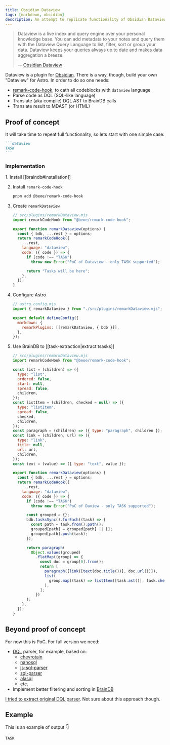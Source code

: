 ```yaml
---
title: Obsidian Dataview
tags: [markdown, obsidian]
description: An attempt to replicate functionality of Obsidian Dataview in Astro
---
```


> Dataview is a live index and query engine over your personal knowledge base. You can add metadata to your notes and query them with the Dataview Query Language to list, filter, sort or group your data. Dataview keeps your queries always up to date and makes data aggregation a breeze.
>
> -- [Obsidian Dataview](https://blacksmithgu.github.io/obsidian-dataview/)

Dataview is a plugin for [Obsidian](https://obsidian.md/). There is a way, though, build your own "Dataview" for Astro. In order to do so one needs:

- [remark-code-hook](https://github.com/stereobooster/beoe/tree/main/packages/remark-code-hook), to cath all codeblocks with `dataview` language
- Parse code as DQL (SQL-like language)
- Translate (aka compile) DQL AST to BrainDB calls
- Translate result to MDAST (or HTML)

## Proof of concept

It will take time to repeat full functionality, so lets start with one simple case:

````md
```dataview
TASK
```
````

### Implementation


<Steps>
1. Install [[braindb#installation]]

2. Install `remark-code-hook`

   ```bash
   pnpm add @beoe/remark-code-hook
   ```

3. Create `remarkDataview`

   ```js {2,8-14}
   // src/plugins/remarkDataview.mjs
   import remarkCodeHook from "@beoe/remark-code-hook";

   export function remarkDataview(options) {
     const { bdb, ...rest } = options;
     return remarkCodeHook({
       ...rest,
       language: "dataview",
       code: ({ code }) => {
         if (code !== "TASK")
           throw new Error("PoC of Dataview - only TASK supported");

         return "Tasks will be here";
       },
     });
   }
   ```

4. Configure Astro

   ```js {2, 6}
   // astro.config.mjs
   import { remarkDataview } from "./src/plugins/remarkDataview.mjs";

   export default defineConfig({
     markdown: {
       remarkPlugins: [[remarkDataview, { bdb }]],
     },
   });
   ```

5. Use BrainDB to [[task-extraction|extract tsasks]]

   ```js {35-53}
   // src/plugins/remarkDataview.mjs
   import remarkCodeHook from "@beoe/remark-code-hook";

   const list = (children) => ({
     type: "list",
     ordered: false,
     start: null,
     spread: false,
     children,
   });
   const listItem = (children, checked = null) => ({
     type: "listItem",
     spread: false,
     checked,
     children,
   });
   const paragraph = (children) => ({ type: "paragraph", children });
   const link = (children, url) => ({
     type: "link",
     title: null,
     url: url,
     children,
   });
   const text = (value) => ({ type: "text", value });

   export function remarkDataview(options) {
     const { bdb, ...rest } = options;
     return remarkCodeHook({
       ...rest,
       language: "dataview",
       code: ({ code }) => {
         if (code !== "TASK")
           throw new Error("PoC of Daview - only TASK supported");

         const grouped = {};
         bdb.tasksSync().forEach((task) => {
           const path = task.from().path();
           grouped[path] = grouped[path] || [];
           grouped[path].push(task);
         });

         return paragraph(
           Object.values(grouped)
             .flatMap((group) => {
               const doc = group[0].from();
               return [
                 paragraph([link([text(doc.title())], doc.url())]),
                 list(
                   group.map((task) => listItem([task.ast()], task.checked()))
                 ),
               ];
             })
         );
       },
     });
   }
   ```

</Steps>

## Beyond proof of concept

For now this is PoC. For full version we need:

- [DQL](https://blacksmithgu.github.io/obsidian-dataview/queries/dql-js-inline/) parser, for example, based on:
  - [chevrotain](https://github.com/kristianmandrup/chevrotain-mini-sql-lang)
  - [nanosql](https://nanosql.io/welcome.html)
  - [js-sql-parser](https://github.com/JavaScriptor/js-sql-parser)
  - [sql-parser](https://github.com/forward/sql-parser)
  - [alasql](https://alasql.org/)
  - etc.
- Implement better filtering and sorting in [BrainDB](https://github.com/stereobooster/braindb)

[I tried to extract original DQL parser](https://github.com/stereobooster/braindb/blob/8a6d228b3119608409bbd98732ead21ed14e5f48/packages/remark-dataview/src/query/parse.ts#L225-L232). Not sure about this approach though.

## Example

This is an example of output 👇

```dataview
TASK
```
